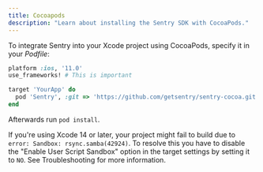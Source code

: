 ```yaml
---
title: Cocoapods
description: "Learn about installing the Sentry SDK with CocoaPods."
---
```


To integrate Sentry into your Xcode project using CocoaPods, specify it in your _Podfile_:

```ruby
platform :ios, '11.0'
use_frameworks! # This is important

target 'YourApp' do
  pod 'Sentry', :git => 'https://github.com/getsentry/sentry-cocoa.git', :tag => '{{@inject packages.version('sentry.cocoa') }}'
end
```

Afterwards run `pod install`.

If you're using Xcode 14 or later, your project might fail to build due to `error: Sandbox: rsync.samba(42924)`. To resolve this you have to disable the "Enable User Script Sandbox" option in the target settings by setting it to `NO`. See <PlatformLink to="/troubleshooting#sandbox-error-using-cocoapods">Troubleshooting</PlatformLink> for more information.
